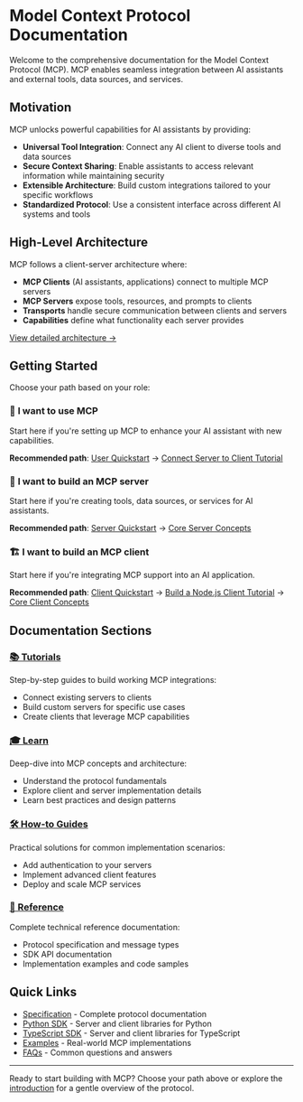 # Model Context Protocol Documentation

Welcome to the comprehensive documentation for the Model Context Protocol (MCP). MCP enables seamless integration between AI assistants and external tools, data sources, and services.

## Motivation

MCP unlocks powerful capabilities for AI assistants by providing:

- **Universal Tool Integration**: Connect any AI client to diverse tools and data sources
- **Secure Context Sharing**: Enable assistants to access relevant information while maintaining security
- **Extensible Architecture**: Build custom integrations tailored to your specific workflows
- **Standardized Protocol**: Use a consistent interface across different AI systems and tools

## High-Level Architecture

MCP follows a client-server architecture where:

- **MCP Clients** (AI assistants, applications) connect to multiple MCP servers
- **MCP Servers** expose tools, resources, and prompts to clients
- **Transports** handle secure communication between clients and servers
- **Capabilities** define what functionality each server provides

[View detailed architecture →](/docs/learn/architecture)

## Getting Started

Choose your path based on your role:

### 🚀 **I want to use MCP**

Start here if you're setting up MCP to enhance your AI assistant with new capabilities.

**Recommended path**: [User Quickstart](/quickstart/user) → [Connect Server to Client Tutorial](/docs/tutorials/connect-server-client)

### 🔧 **I want to build an MCP server**

Start here if you're creating tools, data sources, or services for AI assistants.

**Recommended path**: [Server Quickstart](/quickstart/server) → [Core Server Concepts](/docs/learn/server-concepts)

### 🏗️ **I want to build an MCP client**

Start here if you're integrating MCP support into an AI application.

**Recommended path**: [Client Quickstart](/quickstart/client) → [Build a Node.js Client Tutorial](/tutorials/building-a-client-node) → [Core Client Concepts](/docs/learn/client-concepts)

## Documentation Sections

### [📚 Tutorials](/docs/tutorials)

Step-by-step guides to build working MCP integrations:

- Connect existing servers to clients
- Build custom servers for specific use cases
- Create clients that leverage MCP capabilities

### [🎓 Learn](/docs/learn)

Deep-dive into MCP concepts and architecture:

- Understand the protocol fundamentals
- Explore client and server implementation details
- Learn best practices and design patterns

### [🛠️ How-to Guides](/docs/how-to-guides)

Practical solutions for common implementation scenarios:

- Add authentication to your servers
- Implement advanced client features
- Deploy and scale MCP services

### [📖 Reference](/docs/reference)

Complete technical reference documentation:

- Protocol specification and message types
- SDK API documentation
- Implementation examples and code samples

## Quick Links

- [Specification](/specification/2025-06-18/index) - Complete protocol documentation
- [Python SDK](/links/sdks/python) - Server and client libraries for Python
- [TypeScript SDK](/links/sdks/typescript) - Server and client libraries for TypeScript
- [Examples](/examples) - Real-world MCP implementations
- [FAQs](/faqs) - Common questions and answers

---

Ready to start building with MCP? Choose your path above or explore the [introduction](/introduction) for a gentle overview of the protocol.

